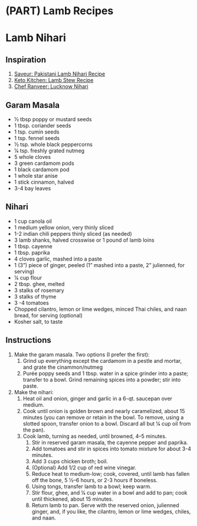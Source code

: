 # (PART) Lamb Recipes {-}

# Lamb Nihari

## Inspiration

1. [Saveur: Pakistani Lamb Nihari Recipe](https://www.saveur.com/article/recipes/pakistani-slow-cooked-lamb-stew-dumbay-ki-nihari/)
2. [Keto Kitchen: Lamb Stew Recipe](https://www.myketokitchen.com/keto-recipes/lamb-stew-pressure-cooker/)
3. [Chef Ranveer: Lucknow Nihari](https://www.youtube.com/watch?v=axon9qBTmXc&ab_channel=ChefRanveer)

## Garam Masala

- 1⁄2 tbsp poppy or mustard seeds
- 1 tbsp. coriander seeds
- 1 tsp. cumin seeds
- 1 tsp. fennel seeds
- 1⁄2 tsp. whole black peppercorns
- 1⁄4 tsp. freshly grated nutmeg
- 5 whole cloves
- 3 green cardamom pods
- 1 black cardamom pod
- 1 whole star anise
- 1 stick cinnamon, halved
- 3-4 bay leaves
 
## Nihari

- 1 cup canola oil
- 1 medium yellow onion, very thinly sliced
- 1-2 indian chili peppers thinly sliced (as needed)
- 3 lamb shanks, halved crosswise or 1 pound of lamb loins
- 1 tbsp. cayenne
- 1 tbsp. paprika
- 4 cloves garlic, mashed into a paste
- 1 (3") piece of ginger, peeled (1" mashed into a paste, 2" julienned, for serving)
- 1⁄4 cup flour
- 2 tbsp. ghee, melted
- 3 stalks of rosemary
- 3 stalks of thyme
- 3 -4 tomatoes
- Chopped cilantro, lemon or lime wedges, minced Thai chiles, and naan bread, for serving (optional)
- Kosher salt, to taste

## Instructions

1. Make the garam masala. Two options (I prefer the first):
    1. Grind up everything except the cardamom in a pestle and mortar, and grate the cinammon/nutmeg
    2. Purée poppy seeds and 1 tbsp. water in a spice grinder into a paste; transfer to a bowl. Grind remaining spices into a powder; stir into paste.
2. Make the nihari: 
    1. Heat oil and onion, ginger and garlic in a 6-qt. saucepan over medium.
    2. Cook until onion is golden brown and nearly caramelized, about 15 minutes (you can remove or retain in the bowl. To remove, using a slotted spoon, transfer onion to a bowl. Discard all but 1⁄4 cup oil from the pan).
    3. Cook lamb, turning as needed, until browned, 4–5 minutes.
        1. Stir in reserved garam masala, the cayenne pepper and paprika.
        2. Add tomatoes and stir in spices into tomato mixture for about 3-4 minutes.
        3. Add 3 cups chicken broth; boil.
        4. (Optional) Add 1/2 cup of red wine vinegar.
        5. Reduce heat to medium-low; cook, covered, until lamb has fallen off the bone, 5 1⁄2–6 hours, or 2-3 hours if boneless.
        6. Using tongs, transfer lamb to a bowl; keep warm.
        7. Stir flour, ghee, and 1⁄4 cup water in a bowl and add to pan; cook until thickened, about 15 minutes.
        8. Return lamb to pan. Serve with the reserved onion, julienned ginger, and, if you like, the cilantro, lemon or lime wedges, chiles, and naan.